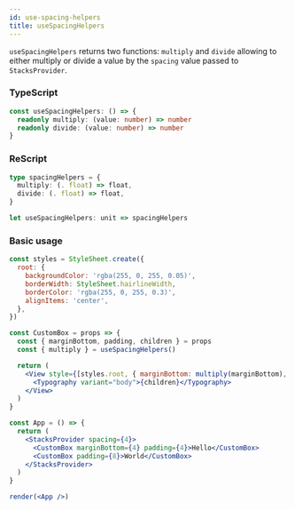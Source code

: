 ```yaml
---
id: use-spacing-helpers
title: useSpacingHelpers
---
```



`useSpacingHelpers` returns two functions: `multiply` and `divide` allowing to either multiply or divide a value by the `spacing` value passed to `StacksProvider`.

### TypeScript

```typescript
const useSpacingHelpers: () => {
  readonly multiply: (value: number) => number
  readonly divide: (value: number) => number
}
```

### ReScript

```typescript
type spacingHelpers = {
  multiply: (. float) => float,
  divide: (. float) => float,
}

let useSpacingHelpers: unit => spacingHelpers
```

### Basic usage

```jsx live showCode
const styles = StyleSheet.create({
  root: {
    backgroundColor: 'rgba(255, 0, 255, 0.05)',
    borderWidth: StyleSheet.hairlineWidth,
    borderColor: 'rgba(255, 0, 255, 0.3)',
    alignItems: 'center',
  },
})

const CustomBox = props => {
  const { marginBottom, padding, children } = props
  const { multiply } = useSpacingHelpers()

  return (
    <View style={[styles.root, { marginBottom: multiply(marginBottom), padding: multiply(padding) }]}>
      <Typography variant="body">{children}</Typography>
    </View>
  )
}

const App = () => {
  return (
    <StacksProvider spacing={4}>
      <CustomBox marginBottom={4} padding={4}>Hello</CustomBox>
      <CustomBox padding={8}>World</CustomBox>
    </StacksProvider>
  )
}

render(<App />)
```
